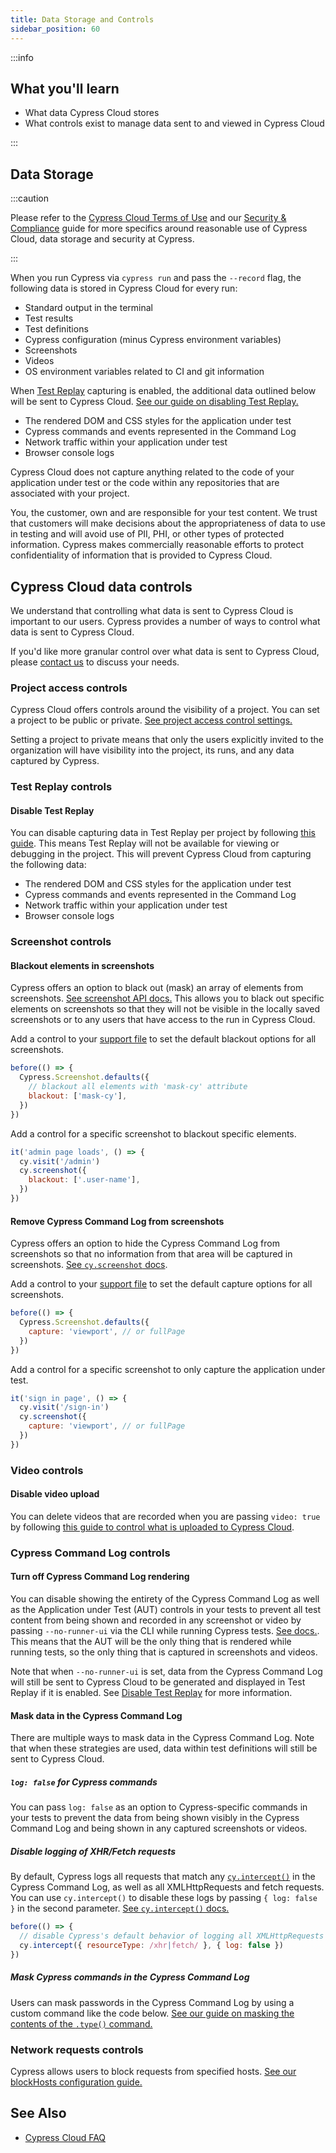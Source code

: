 ```yaml
---
title: Data Storage and Controls
sidebar_position: 60
---
```


:::info

## <Icon name="graduation-cap" /> What you'll learn

- What data Cypress Cloud stores
- What controls exist to manage data sent to and viewed in Cypress Cloud

:::

## Data Storage

:::caution

Please refer to the [Cypress Cloud Terms of Use](https://cloud.cypress.io/terms-of-use) and our [Security & Compliance](https://www.cypress.io/security/) guide for more specifics around reasonable use of Cypress Cloud, data storage and security at Cypress.

:::

When you run Cypress via `cypress run` and pass the `--record` flag, the following data is stored in Cypress Cloud for every run:

- Standard output in the terminal
- Test results
- Test definitions
- Cypress configuration (minus Cypress environment variables)
- Screenshots
- Videos
- OS environment variables related to CI and git information

When [Test Replay](/guides/cloud/debugging/test-replay) capturing is enabled, the additional data outlined below will be sent to Cypress Cloud. [See our guide on disabling Test Replay.](/guides/cloud/debugging/test-replay#Opt-out-of-Test-Replay)

- The rendered DOM and CSS styles for the application under test
- Cypress commands and events represented in the Command Log
- Network traffic within your application under test
- Browser console logs

Cypress Cloud does not capture anything related to the code of your application under test or the code within any repositories that are associated with your project.

You, the customer, own and are responsible for your test content. We trust that customers will make decisions about the appropriateness of data to use in testing and will avoid use of PII, PHI, or other types of protected information. Cypress makes commercially reasonable efforts to protect confidentiality of information that is provided to Cypress Cloud.

## Cypress Cloud data controls

We understand that controlling what data is sent to Cypress Cloud is important to our users. Cypress provides a number of ways to control what data is sent to Cypress Cloud.

If you'd like more granular control over what data is sent to Cypress Cloud, please [contact us](https://www.cypress.io/contact/) to discuss your needs.

### Project access controls

Cypress Cloud offers controls around the visibility of a project. You can set a project to be public or private. [See project access control settings.](/guides/cloud/account-management/projects#Public-vs-Private)

Setting a project to private means that only the users explicitly invited to the organization will have visibility into the project, its runs, and any data captured by Cypress.

### Test Replay controls

#### Disable Test Replay

You can disable capturing data in Test Replay per project by following [this guide](/guides/cloud/debugging/test-replay#Opt-out-of-Test-Replay). This means Test Replay will not be available for viewing or debugging in the project. This will prevent Cypress Cloud from capturing the following data:

- The rendered DOM and CSS styles for the application under test
- Cypress commands and events represented in the Command Log
- Network traffic within your application under test
- Browser console logs

### Screenshot controls

#### Blackout elements in screenshots

Cypress offers an option to black out (mask) an array of elements from screenshots. [See screenshot API docs.](/api/commands/screenshot#Arguments) This allows you to black out specific elements on screenshots so that they will not be visible in the locally saved screenshots or to any users that have access to the run in Cypress Cloud.

Add a control to your [support file](/guides/references/configuration#Testing-Type-Specific-Options) to set the default blackout options for all screenshots.

```js
before(() => {
  Cypress.Screenshot.defaults({
    // blackout all elements with 'mask-cy' attribute
    blackout: ['mask-cy'],
  })
})
```

Add a control for a specific screenshot to blackout specific elements.

```js
it('admin page loads', () => {
  cy.visit('/admin')
  cy.screenshot({
    blackout: ['.user-name'],
  })
})
```

#### Remove Cypress Command Log from screenshots

Cypress offers an option to hide the Cypress Command Log from screenshots so that no information from that area will be captured in screenshots. [See `cy.screenshot` docs](/api/commands/screenshot#Arguments).

Add a control to your [support file](/guides/references/configuration#Testing-Type-Specific-Options) to set the default capture options for all screenshots.

```js
before(() => {
  Cypress.Screenshot.defaults({
    capture: 'viewport', // or fullPage
  })
})
```

Add a control for a specific screenshot to only capture the application under test.

```js
it('sign in page', () => {
  cy.visit('/sign-in')
  cy.screenshot({
    capture: 'viewport', // or fullPage
  })
})
```

### Video controls

#### Disable video upload

You can delete videos that are recorded when you are passing `video: true` by following [this guide to control what is uploaded to Cypress Cloud](/guides/guides/screenshots-and-videos#Control-which-videos-to-keep-and-upload-to-Cypress-Cloud).

### Cypress Command Log controls

#### Turn off Cypress Command Log rendering

You can disable showing the entirety of the Cypress Command Log as well as the Application under Test (AUT) controls in your tests to prevent all test content from being shown and recorded in any screenshot or video by passing `--no-runner-ui` via the CLI while running Cypress tests. [See docs.](/guides/guides/command-line#Options). This means that the AUT will be the only thing that is rendered while running tests, so the only thing that is captured in screenshots and videos.

Note that when `--no-runner-ui` is set, data from the Cypress Command Log will still be sent to Cypress Cloud to be generated and displayed in Test Replay if it is enabled. See [Disable Test Replay](/guides/cloud/debugging/test-replay#Opt-out-of-Test-Replay) for more information.

#### Mask data in the Cypress Command Log

There are multiple ways to mask data in the Cypress Command Log. Note that when these strategies are used, data within test definitions will still be sent to Cypress Cloud.

##### `log: false` for Cypress commands

You can pass `log: false` as an option to Cypress-specific commands in your tests to prevent the data from being shown visibly in the Cypress Command Log and being shown in any captured screenshots or videos.

##### Disable logging of XHR/Fetch requests

By default, Cypress logs all requests that match any [`cy.intercept()`](/api/commands/intercept) in the Cypress Command Log, as well as all XMLHttpRequests and fetch requests. You can use `cy.intercept()` to disable these logs by passing `{ log: false }` in the second parameter. [See `cy.intercept()` docs.](/api/commands/intercept#Disabling-logs-for-a-request)

```js
before(() => {
  // disable Cypress's default behavior of logging all XMLHttpRequests and fetches
  cy.intercept({ resourceType: /xhr|fetch/ }, { log: false })
})
```

##### Mask Cypress commands in the Cypress Command Log

Users can mask passwords in the Cypress Command Log by using a custom command like the code below. [See our guide on masking the contents of the `.type()` command.](/api/cypress-api/custom-commands#Overwrite-type-command)

<DocsImage src="/img/api/custom-commands/custom-command-type-masked-password.png" />

### Network requests controls

Cypress allows users to block requests from specified hosts. [See our blockHosts configuration guide.](/guides/references/configuration#blockHosts)

<DocsImage
  src="/img/guides/references/v10/blocked-host.png"
  alt="Network tab of dev tools with analytics.js request selected and the response header highlighted"
/>

## See Also

- [Cypress Cloud FAQ](/faq/questions/cloud-faq)
